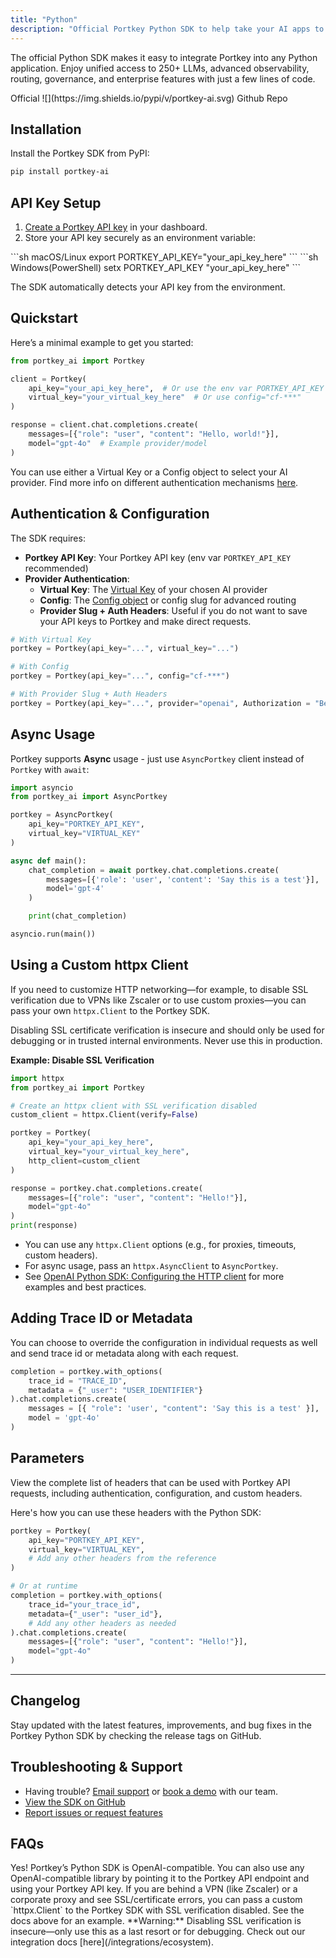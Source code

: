 ```yaml
---
title: "Python"
description: "Official Portkey Python SDK to help take your AI apps to production"
---
```


The official Python SDK makes it easy to integrate Portkey into any Python application. Enjoy unified access to 250+ LLMs, advanced observability, routing, governance, and enterprise features with just a few lines of code.


<CardGroup cols={3}>
<Card horizontal icon="badge-check">Official</Card>
<Card horizontal icon="python" href="https://pypi.org/project/portkey-ai"> ![](https://img.shields.io/pypi/v/portkey-ai.svg) </Card>
<Card horizontal icon="github" href="https://github.com/Portkey-AI/portkey-python-sdk"> Github Repo </Card>
</CardGroup>

## Installation

Install the Portkey SDK from PyPI:

```bash
pip install portkey-ai
```

## API Key Setup

1. [Create a Portkey API key](https://app.portkey.ai) in your dashboard.
2. Store your API key securely as an environment variable:

<CodeGroup>
```sh macOS/Linux
export PORTKEY_API_KEY="your_api_key_here"
```
```sh Windows(PowerShell)
setx PORTKEY_API_KEY "your_api_key_here"
```
</CodeGroup>

<Info>The SDK automatically detects your API key from the environment.</Info>

## Quickstart

Here’s a minimal example to get you started:

```python
from portkey_ai import Portkey

client = Portkey(
    api_key="your_api_key_here",  # Or use the env var PORTKEY_API_KEY
    virtual_key="your_virtual_key_here"  # Or use config="cf-***"
)

response = client.chat.completions.create(
    messages=[{"role": "user", "content": "Hello, world!"}],
    model="gpt-4o"  # Example provider/model
)
```

<Info> You can use either a Virtual Key or a Config object to select your AI provider. Find more info on different authentication mechanisms [here](/api-reference/inference-api/headers#provider-authentication).</Info>

## Authentication & Configuration

The SDK requires:
- **Portkey API Key**: Your Portkey API key (env var `PORTKEY_API_KEY` recommended)
- **Provider Authentication**:
  - **Virtual Key**: The [Virtual Key](/product/ai-gateway/virtual-keys#using-virtual-keys) of your chosen AI provider
  - **Config**: The [Config object](/api-reference/inference-api/config-object) or config slug for advanced routing
  - **Provider Slug + Auth Headers**: Useful if you do not want to save your API keys to Portkey and make direct requests.

```python
# With Virtual Key
portkey = Portkey(api_key="...", virtual_key="...")

# With Config
portkey = Portkey(api_key="...", config="cf-***")

# With Provider Slug + Auth Headers
portkey = Portkey(api_key="...", provider="openai", Authorization = "Bearer OPENAI_API_KEY")
```

## Async Usage

Portkey supports **Async** usage - just use `AsyncPortkey` client instead of `Portkey` with `await`:


```py Python
import asyncio
from portkey_ai import AsyncPortkey

portkey = AsyncPortkey(
    api_key="PORTKEY_API_KEY",
    virtual_key="VIRTUAL_KEY"
)

async def main():
    chat_completion = await portkey.chat.completions.create(
        messages=[{'role': 'user', 'content': 'Say this is a test'}],
        model='gpt-4'
    )

    print(chat_completion)

asyncio.run(main())
```

## Using a Custom httpx Client

If you need to customize HTTP networking—for example, to disable SSL verification due to VPNs like Zscaler or to use custom proxies—you can pass your own `httpx.Client` to the Portkey SDK.

<Warning>Disabling SSL certificate verification is insecure and should only be used for debugging or in trusted internal environments. Never use this in production.</Warning>

**Example: Disable SSL Verification**
```python
import httpx
from portkey_ai import Portkey

# Create an httpx client with SSL verification disabled
custom_client = httpx.Client(verify=False)

portkey = Portkey(
    api_key="your_api_key_here",
    virtual_key="your_virtual_key_here",
    http_client=custom_client
)

response = portkey.chat.completions.create(
    messages=[{"role": "user", "content": "Hello!"}],
    model="gpt-4o"
)
print(response)
```

- You can use any `httpx.Client` options (e.g., for proxies, timeouts, custom headers).
- For async usage, pass an `httpx.AsyncClient` to `AsyncPortkey`.
- See [OpenAI Python SDK: Configuring the HTTP client](https://github.com/openai/openai-python#configuring-the-http-client) for more examples and best practices.

## Adding Trace ID or Metadata

You can choose to override the configuration in individual requests as well and send trace id or metadata along with each request.

```python
completion = portkey.with_options(
    trace_id = "TRACE_ID",
    metadata = {"_user": "USER_IDENTIFIER"}
).chat.completions.create(
    messages = [{ "role": 'user', "content": 'Say this is a test' }],
    model = 'gpt-4o'
)
```

## Parameters

<Card title="List of All Headers" icon="list" href="/api-reference/inference-api/headers#list-of-all-headers">
  View the complete list of headers that can be used with Portkey API requests, including authentication, configuration, and custom headers.
</Card>

Here's how you can use these headers with the Python SDK:

```python
portkey = Portkey(
    api_key="PORTKEY_API_KEY",
    virtual_key="VIRTUAL_KEY",
    # Add any other headers from the reference
)

# Or at runtime
completion = portkey.with_options(
    trace_id="your_trace_id",
    metadata={"_user": "user_id"},
    # Add any other headers as needed
).chat.completions.create(
    messages=[{"role": "user", "content": "Hello!"}],
    model="gpt-4o"
)
```

---

## Changelog

<Card title="View Changelog" icon="code-branch" href="https://github.com/Portkey-AI/portkey-python-sdk/tags">
  Stay updated with the latest features, improvements, and bug fixes in the Portkey Python SDK by checking the release tags on GitHub.
</Card>


## Troubleshooting & Support

- Having trouble? [Email support](mailto:support@portkey.ai) or [book a demo](https://portkey.sh/demo-15) with our team.
- [View the SDK on GitHub](https://github.com/Portkey-AI/portkey-python-sdk)
- [Report issues or request features](https://github.com/Portkey-AI/portkey-python-sdk/issues)

## FAQs

<AccordionGroup>
<Accordion title="Can I use this SDK with OpenAI-compatible code?">
Yes! Portkey’s Python SDK is OpenAI-compatible. You can also use any OpenAI-compatible library by pointing it to the Portkey API endpoint and using your Portkey API key.
</Accordion>
<Accordion title="How do I fix CERTIFICATE_VERIFY_FAILED or SSL errors?">
If you are behind a VPN (like Zscaler) or a corporate proxy and see SSL/certificate errors, you can pass a custom `httpx.Client` to the Portkey SDK with SSL verification disabled. See the docs above for an example. **Warning:** Disabling SSL verification is insecure—only use this as a last resort or for debugging.
</Accordion>
<Accordion title="Where can I find more examples?">
Check out our integration docs [here](/integrations/ecosystem).
</Accordion>
</AccordionGroup>